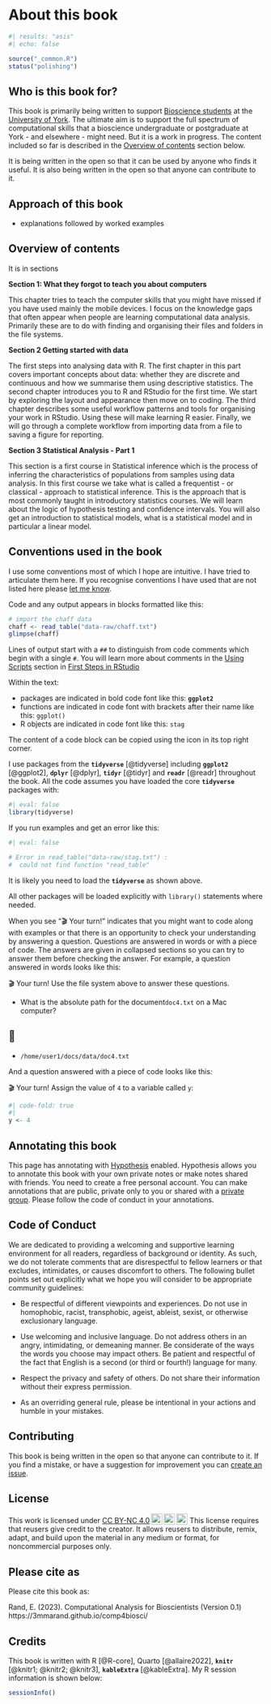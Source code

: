 # About this book

```r
#| results: "asis"
#| echo: false

source("_common.R")
status("polishing")
```

## Who is this book for?

This book is primarily being written to support [Bioscience
students](https://www.york.ac.uk/biology/) at the [University of
York](https://www.york.ac.uk/). The ultimate aim is to support the full
spectrum of computational skills that a bioscience undergraduate or
postgraduate at York - and elsewhere - might need. But it is a work in
progress. The content included so far is described in the [Overview of
contents](#overview-of-contents) section below.

It is being written in the open so that it can be used by anyone who
finds it useful. It is also being written in the open so that anyone can
contribute to it.

## Approach of this book

-   explanations followed by worked examples

## Overview of contents {#overview-of-contents}

It is in sections

**Section 1: What they forgot to teach you about computers**

This chapter tries to teach the computer skills that you might have
missed if you have used mainly the mobile devices. I focus on the
knowledge gaps that often appear when people are learning computational
data analysis. Primarily these are to do with finding and organising
their files and folders in the file systems.

**Section 2 Getting started with data**

The first steps into analysing data with R. The first chapter in this
part covers important concepts about data: whether they are discrete and
continuous and how we summarise them using descriptive statistics. The
second chapter introduces you to R and RStudio for the first time. We
start by exploring the layout and appearance then move on to coding. The
third chapter describes some useful workflow patterns and tools for
organising your work in RStudio. Using these will make learning R
easier. Finally, we will go through a complete workflow from importing
data from a file to saving a figure for reporting.

**Section 3 Statistical Analysis - Part 1**

This section is a first course in Statistical inference which is the
process of inferring the characteristics of populations from samples
using data analysis. In this first course we take what is called a
frequentist - or classical - approach to statistical inference. This is
the approach that is most commonly taught in introductory statistics
courses. We will learn about the logic of hypothesis testing and
confidence intervals. You will also get an introduction to statistical
models, what is a statistical model and in particular a linear model.

## Conventions used in the book

I use some conventions most of which I hope are intuitive. I have tried
to articulate them here. If you recognise conventions I have used that
are not listed here please [let me know](#contributing).

Code and any output appears in blocks formatted like this:

```r
# import the chaff data
chaff <- read_table("data-raw/chaff.txt")
glimpse(chaff)
```

Lines of output start with a `##` to distinguish from code comments
which begin with a single `#`. You will learn more about comments in the
[Using Scripts](#using-scripts) section in [First Steps in
RStudio](#first_steps_rstudio.html)

Within the text: 

-   packages are indicated in bold code font like this: **`ggplot2`** 
-   functions are indicated in code font with brackets after their name 
    like this: `ggplot()` 
-   R objects are indicated in code font like this: `stag`

The content of a code block can be copied using the icon in its top
right corner.

I use packages from the **`tidyverse`** [@tidyverse] including
**`ggplot2`** [@ggplot2], **`dplyr`** [@dplyr], **`tidyr`** [@tidyr] and
**`readr`** [@readr] throughout the book. All the code assumes you have
loaded the core **`tidyverse`** packages with:

```r
#| eval: false
library(tidyverse)
```

If you run examples and get an error like this:

```r
#| eval: false

# Error in read_table("data-raw/stag.txt") : 
#  could not find function "read_table"
```

It is likely you need to load the **`tidyverse`** as shown above.

All other packages will be loaded explicitly with `library()` statements
where needed.

When you see "🎬 Your turn!" indicates that you might want to code along
with examples or that there is an opportunity to check your
understanding by answering a question. Questions are answered in words
or with a piece of code. The answers are given in collapsed sections so
you can try to answer them before checking the answer. For example, a
question answered in words looks like this:

🎬 Your turn! Use the file system above to answer these questions.

-   What is the absolute path for the document`doc4.txt` on a Mac
    computer?

::: {.callout-tip collapse="true"}
## 📖

-   `/home/user1/docs/data/doc4.txt`
:::

And a question answered with a piece of code looks like this:

🎬 Your turn! Assign the value of `4` to a variable called `y`:

```r
#| code-fold: true
#| 
y <- 4
```

## Annotating this book

This page has annotating with [Hypothesis](https://web.hypothes.is/)
enabled. Hypothesis allows you to annotate this book with your own
private notes or make notes shared with friends. You need to create a
free personal account. You can make annotations that are public, private
only to you or shared with a [private
group](https://web.hypothes.is/help/annotating-with-groups/). Please
follow the code of conduct in your annotations.

## Code of Conduct

We are dedicated to providing a welcoming and supportive learning
environment for all readers, regardless of background or identity. As
such, we do not tolerate comments that are disrespectful to fellow
learners or that excludes, intimidates, or causes discomfort to others.
The following bullet points set out explicitly what we hope you will
consider to be appropriate community guidelines:

-   Be respectful of different viewpoints and experiences. Do not use in
    homophobic, racist, transphobic, ageist, ableist, sexist, or
    otherwise exclusionary language.

-   Use welcoming and inclusive language. Do not address others in an
    angry, intimidating, or demeaning manner. Be considerate of the ways
    the words you choose may impact others. Be patient and respectful of
    the fact that English is a second (or third or fourth!) language for
    many.

-   Respect the privacy and safety of others. Do not share their
    information without their express permission.

-   As an overriding general rule, please be intentional in your actions
    and humble in your mistakes.

## Contributing {#contributing}

This book is being written in the open so that anyone can contribute to
it. If you find a mistake, or have a suggestion for improvement you can
[create an issue](https://github.com/3mmaRand/comp4biosci/issues/new).

## License

<p xmlns:cc="http://creativecommons.org/ns#">

This work is licensed under
<a href="http://creativecommons.org/licenses/by-nc/4.0/?ref=chooser-v1" target="_blank" rel="license noopener noreferrer" style="display:inline-block;">CC
BY-NC
4.0<img src="https://mirrors.creativecommons.org/presskit/icons/cc.svg?ref=chooser-v1" style="height:22px!important;margin-left:3px;vertical-align:text-bottom;"/><img src="https://mirrors.creativecommons.org/presskit/icons/by.svg?ref=chooser-v1" style="height:22px!important;margin-left:3px;vertical-align:text-bottom;"/><img src="https://mirrors.creativecommons.org/presskit/icons/nc.svg?ref=chooser-v1" style="height:22px!important;margin-left:3px;vertical-align:text-bottom;"/></a>
This license requires that reusers give credit to the creator. It allows
reusers to distribute, remix, adapt, and build upon the material in any
medium or format, for noncommercial purposes only.

</p>

## Please cite as

Please cite this book as:

Rand, E. (2023). Computational Analysis for Bioscientists (Version 0.1)
https://3mmarand.github.io/comp4biosci/

## Credits

This book is written with R [@R-core], Quarto [@allaire2022],
**`knitr`** [@knitr1; @knitr2; @knitr3], **`kableExtra`** [@kableExtra]. My R session
information is shown below:

```r
sessionInfo()
```
